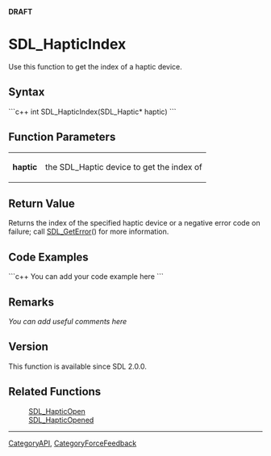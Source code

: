 <!-- pragma section-numbers off -->
<!-- pragma disable-camelcase -->
'''DRAFT'''

= SDL_HapticIndex =
Use this function to get the index of a haptic device.


== Syntax ==
```c++
int SDL_HapticIndex(SDL_Haptic* haptic)
```

== Function Parameters ==
{|
|'''haptic'''
|the SDL_Haptic device to get the index of <!-- query--> 
|}

== Return Value ==
Returns the index of the specified haptic device or a negative error code on failure; call [[SDL_GetError]]() for more information.

== Code Examples ==
```c++
You can add your code example here
```

== Remarks ==
''You can add useful comments here''

== Version ==
This function is available since SDL 2.0.0.

== Related Functions ==
:[[SDL_HapticOpen]]
:[[SDL_HapticOpened]]

----
[[CategoryAPI]], [[CategoryForceFeedback]]
